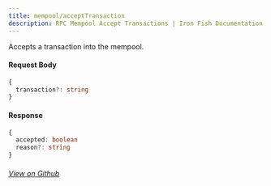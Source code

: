 ```yaml
---
title: mempool/acceptTransaction
description: RPC Mempool Accept Transactions | Iron Fish Documentation
---
```


Accepts a transaction into the mempool.

#### Request Body

```ts
{
  transaction?: string
}
```

#### Response

```ts
{
  accepted: boolean
  reason?: string
}
```

###### [View on Github](https://github.com/iron-fish/ironfish/blob/master/ironfish/src/rpc/routes/mempool/acceptTransaction.ts)
